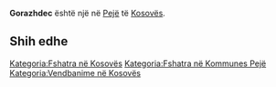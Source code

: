 {{Fshat në 
 | Emri                = Gorazhdec
 | EmriAlt                = 
 | NAME_SHORT_FORM=      
 | NAME_GENERIC=      
 | NAME_SORT_NAME_RO=      GORAZHDEC
 | FULL_NAME_RO = Gorazhdec
 | FULL_NAME_ND_RO=Gorazhdec
 | SORT_NAME_RG=GORAZHDEC
 | FULL_NAME_RG=Gorazhdec
 | FULL_NAME_ND_RG=Gorazhdec
 | SRP_NAME_SHORT_FORM=      
 | SRP_NAME_GENERIC=      
 | SRP_NAME_SORT_NAME_RO=      
 | SRP_FULL_NAME_RO = 
 | SRP_FULL_NAME_ND_RO=
 | SRP_SORT_NAME_RG=
 | SRP_FULL_NAME_RG=
 | SRP_FULL_NAME_ND_RG=
 | Emri (Rasa dhanore) = 
 | Figura              = 
 | Shteti              = Kosovo
 | Komuna              = Pejë
 | Kodi postar         = 
 | Sipërfaqja          = 

 | Popullsia           = 

 | Regj. i popullsisë  = 
 | Dend. e popullsisë  = 
 | Faqja zyrtare       = 
 <!--- Koordinatat ----> 
 | Gjerësia            = 42.640556
 | Gjatësia            = 20.369722
 | Lartësia            = 
}}
'''Gorazhdec''' është një [[]] në [[Pejë]] të [[Kosovës]].

<!-- == Gjeografia == -->
<!-- == Historia == -->
<!-- == Demografia == -->
== Shih edhe ==
{{Komuna Pejë}}
{{Kosovo-Administrata-Cung}}

[[Kategoria:Fshatra në Kosovës]]
[[Kategoria:Fshatra në Kommunes Pejë]]
[[Kategoria:Vendbanime në Kosovës]]